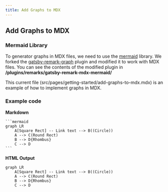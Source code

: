 ```yaml
---
title: Add Graphs to MDX
---
```


## Add Graphs to MDX

### Mermaid Library
To generator graphs in MDX files, we need to use the [mermaid](https://mermaidjs.github.io/) library.
We forked the [gatsby-remark-graph](https://github.com/konsumer/gatsby-remark-graph) plugin and modified it to work with MDX files.
You can see the contents of the modified plugin in **/plugins/remarks/gatsby-remark-mdx-mermaid/**

This current file (src/pages/getting-started/add-graphs-to-mdx.mdx) is an example of how to implement graphs in MDX.

### Example code
**Markdown**
````
```mermaid
graph LR
    A[Square Rect] -- Link text --> B((Circle))
    A --> C(Round Rect)
    B --> D{Rhombus}
    C --> D
```
````

**HTML Output**
```mermaid
graph LR
    A[Square Rect] -- Link text --> B((Circle))
    A --> C(Round Rect)
    B --> D{Rhombus}
    C --> D
```
